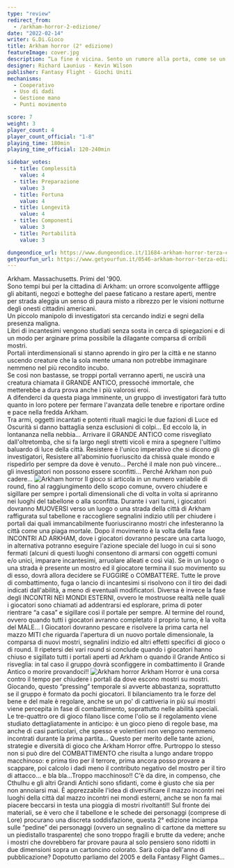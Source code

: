 ```yaml
---
type: "review"
redirect_from:
  - /arkham-horror-2-edizione/
date: "2022-02-14"
writer: G.Di.Gioco
title: Arkham horror (2° edizione)
featureImage: cover.jpg
description: “La fine è vicina. Sento un rumore alla porta, come se un immenso corpo viscido vi premesse contro. Non mi troverà. Dio, quella mano! La finestra! La finestra!” H.P. Lovecraft
designer: Richard Launius - Kevin Wilson
publisher: Fantasy Flight - Giochi Uniti
mechanisms:
  - Cooperativo
  - Uso di dadi
  - Gestione mano
  - Punti movimento

score: 7
weight: 3
player_count: 4
player_count_official: "1-8"
playing_time: 180min
playing_time_official: 120-240min

sidebar_votes:
  - title: Complessità
    value: 4
  - title: Preparazione
    value: 3
  - title: Fortuna
    value: 4
  - title: Longevità
    value: 4
  - title: Componenti
    value: 3
  - title: Portabilità
    value: 3

dungeondice_url: https://www.dungeondice.it/11684-arkham-horror-terza-edizione.html
getyourfun_url: https://www.getyourfun.it/0546-arkham-horror-terza-edizione-giochi-avventura.html
---
```


<Setting>
  Arkham. Massachusetts. Primi del '900.
  <br />
  Sono tempi bui per la cittadina di Arkham: un orrore sconvolgente affligge gli
  abitanti, negozi e botteghe del paese faticano a restare aperti, mentre per
  strada aleggia un senso di paura misto a ribrezzo per le visioni notturne
  degli onesti cittadini americani.
  <br />
  Un piccolo manipolo di investigatori sta cercando indizi e segni della
  presenza maligna.
  <br />
  Libri di incantesimi vengono studiati senza sosta in cerca di spiegazioni e di
  un modo per arginare prima possibile la dilagante comparsa di orribili mostri.
  <br />
  Portali interdimensionali si stanno aprendo in giro per la città e ne stanno
  uscendo creature che la sola mente umana non potrebbe immaginare nemmeno nel
  più recondito incubo.
  <br />
  Se così non bastasse, se troppi portali verranno aperti, ne uscirà una
  creatura chiamata il GRANDE ANTICO, pressoché immortale, che metterebbe a dura
  prova anche i più valorosi eroi.
  <br />
  A difenderci da questa piaga imminente, un gruppo di investigatori farà tutto
  quanto in loro potere per fermare l'avanzata delle tenebre e riportare ordine
  e pace nella fredda Arkham.
  <br />
  Tra armi, oggetti incantati e potenti rituali magici le due fazioni di Luce ed
  Oscurità si danno battaglia senza esclusioni di colpi… Ed eccolo là, in
  lontananza nella nebbia… Arrivare il GRANDE ANTICO come risvegliato
  dall'oltretomba, che si fa largo negli stretti vicoli e mira a spegnere
  l'ultimo baluardo di luce della città. Resistere è l'unico imperativo che si
  dicono gli investigatori, Resistere all'abominio fuoriuscito da chissà quale
  mondo e rispedirlo per sempre da dove è venuto… Perché il male non può
  vincere… gli investigatori non possono essere sconfitti… Perché Arkham non può
  cadere…
</Setting>

<img src="./game1.png" alt="Arkham horror" />

<Rules>
  Il gioco si articola in un numero variabile di round, fino al raggiungimento
  dello scopo comune, ovvero chiudere e sigillare per sempre i portali
  dimensionali che di volta in volta si apriranno nei luoghi del tabellone o
  alla sconfitta. Durante i vari turni, i giocatori dovranno MUOVERSI verso un
  luogo o una strada della città di Arkham raffigurata sul tabellone e
  raccogliere segnalini indizio utili per chiudere i portali dai quali
  immancabilmente fuoriusciranno mostri che infesteranno la città come una piaga
  mortale. Dopo il movimento è la volta della fase INCONTRI AD ARKHAM, dove i
  giocatori dovranno pescare una carta luogo, in alternativa potranno eseguire
  l'azione speciale del luogo in cui si sono fermati (alcuni di questi luoghi
  consentono di armarsi con oggetti comuni e/o unici, imparare incantesimi,
  arruolare alleati e così via). Se in un luogo o una strada è presente un
  mostro ed il giocatore termina il suo movimento su di esso, dovrà allora
  decidere se FUGGIRE o COMBATTERE. Tutte le prove di combattimento, fuga o
  lancio di incantesimi si risolvono con il tiro dei dadi indicati dall'abilità,
  a meno di eventuali modificatori. Diversa è invece la fase degli INCONTRI NEI
  MONDI ESTERNI, ovvero le mostruose realtà nelle quali i giocatori sono
  chiamati ad addentrarsi ed esplorare, prima di poter rientrare “a casa” e
  sigillare così il portale per sempre. Al termine del round, ovvero quando
  tutti i giocatori avranno completato il proprio turno, è la volta del MALE… I
  Giocatori dovranno pescare e risolvere la prima carta nel mazzo MITI che
  riguarda l'apertura di un nuovo portale dimensionale, la comparsa di nuovi
  mostri, segnalini indizio ed altri effetti specifici di gioco o di round. Il
  ripetersi dei vari round si conclude quando i giocatori hanno chiuso e
  sigillato tutti i portali aperti ad Arkham o quando il Grande Antico si
  risveglia: in tal caso il gruppo dovrà sconfiggere in combattimento il Grande
  Antico o morire provandoci!!
</Rules>

<img src="./game2.jpg?t=1" alt="Arkham horror" />

<Feedback>
  Arkham Horror è una corsa contro il tempo per chiudere i portali da dove
  escono mostri su mostri. Giocando, questo “pressing” temporale si avverte
  abbastanza, soprattutto se il gruppo è formato da pochi giocatori. Il
  bilanciamento tra le forze del bene e del male è regolare, anche se un po' di
  cattiveria in più sui mostri viene percepita in fase di combattimento,
  soprattutto nelle abilità speciali. Le tre-quattro ore di gioco filano lisce
  come l'olio se il regolamento viene studiato dettagliatamente in anticipo: è
  un gioco pieno di regole base, ma anche di casi particolari, che spesso e
  volentieri non vengono nemmeno incontrati durante la prima partita… Questo per
  merito delle tante azioni, strategie e diversità di gioco che Arkham Horror
  offre. Purtroppo lo stesso non si può dire del COMBATTIMENTO che risulta a
  lungo andare troppo macchinoso: e prima tiro per il terrore, prima ancora
  posso provare a scappare, poi calcolo i dadi meno il contributo negativo del
  mostro per il tiro di attacco… e bla bla…Troppo macchinoso!! C'è da dire, in
  compenso, che Cthulhu e gli altri Grandi Antichi sono sfidanti, come è giusto
  che sia per non annoiarsi mai. È apprezzabile l'idea di diversificare il mazzo
  incontri nei luoghi della città dal mazzo incontri nei mondi esterni, anche se
  non fa mai piacere beccarsi in testa una pioggia di mostri rivoltanti!! Sul
  fronte dei materiali, se è vero che il tabellone e le schede dei personaggi
  (comprese di Lore) procurano una discreta soddisfazione, questa 2° edizione
  inciampa sulle “pedine” dei personaggi (ovvero un segnalino di cartone da
  mettere su un piedistallo trasparente) che sono troppo fragili e brutte da
  vedere; anche i mostri che dovrebbero far provare paura al solo pensiero sono
  ridotti in due dimensioni sopra un cartoncino colorato. Sarà colpa dell'anno
  di pubblicazione? Dopotutto parliamo del 2005 e della Fantasy Flight Games…
</Feedback>

<Instagram id="CZ9DtDiDSJX" />
